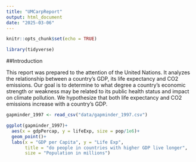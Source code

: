 ```yaml
---
title: "UMCarpReport"
output: html_document
date: "2025-03-06"
---
```


```r
knitr::opts_chunk$set(echo = TRUE)
```



```r

library(tidyverse)

```

##Introduction

This report was prepared to the attention of the United Nations. It analyzes the relationship between a country's GDP, its life expectancy and CO2 emissions. Our goal is to determine to what degree a country’s economic strength or weakness may be related to its public health status and impact on climate pollution. We hypothesize that both life expectancy and CO2 emissions increase with a country's GDP.

```r

gapminder_1997 <- read_csv("data/gapminder_1997.csv")

```

```r

ggplot(gapminder_1997)+
  aes(x = gdpPercap, y = lifeExp, size = pop/1e6)+
  geom_point()+
  labs(x = "GDP per Capita", y = "Life Exp",
       title = "do people in countries with higher GDP live longer",
       size = "Population in millions") 

```